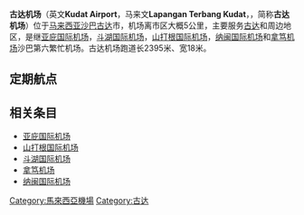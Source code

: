 {{Unreferenced|time=2016-01-04T15:10:01+00:00}} 
{{Infobox airport
| name                = 古达机场<br />Kudat Airport<br />Lapangan Terbang Kudat
| type                = 公共商业
| image               = Kudat Sabah LapanganTerbang-1.jpg
| location            = {{MYS}}[[沙巴州|沙巴州]][[古达|古达]]
| operator            = 马来西亚机场管理有限责任公司
| city-served         = [[古达|古达]]
| distance_to_city    = 约5公里
| elevation-m         = 10
| IATA                = KUD
| ICAO                = WBKT
| coordinates         = {{coord|06|55|27|N|116|49|51|E|type:airport}}
| pushpin_map         = Malaysia East#Malaysia
| pushpin_map_caption = 在東馬來西亞的位置##在馬來西亞的位置
| pushpin_label       = WBKT
| r1-length-f         = 2,395
| r1-length-m         = 730
| r1-surface          = 混凝土
}}
'''古达机场'''（英文'''Kudat Airport'''，马来文'''Lapangan Terbang Kudat'''，{{airport codes|KUD|WBKt}}，简称'''古达机场'''）位于[[马来西亚|马来西亚]][[沙巴|沙巴]][[古达|古达]]市，机场离市区大概5公里，主要服务[[古达|古达]]和周边地区，是继[[亚庇国际机场|亚庇国际机场]]，[[斗湖国际机场|斗湖国际机场]]，[[山打根国际机场|山打根国际机场]]，[[纳闽国际机场|纳闽国际机场]]和[[拿笃机场|拿笃机场]]沙巴第六繁忙机场。古达机场跑道长2395米、宽18米。

==定期航点==

{{Airport-dest-list
|[[马航飞翼|马航飞翼]]|[[亚庇国际机场|亚庇]]，[[山打根国际机场|山打根]]
}}

==相关条目==
*[[亚庇国际机场|亚庇国际机场]]
*[[山打根国际机场|山打根国际机场]]
*[[斗湖国际机场|斗湖国际机场]]
*[[拿笃机场|拿笃机场]]
*[[纳闽国际机场|纳闽国际机场]]

{{马来西亚机场}}
[[Category:馬來西亞機場|Category:馬來西亞機場]]
[[Category:古达|Category:古达]]